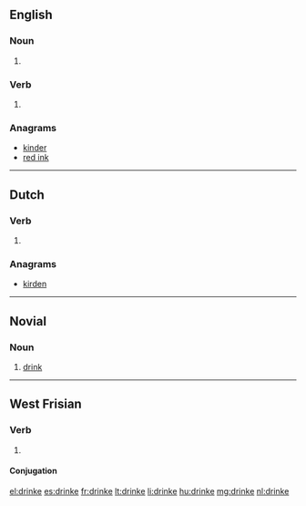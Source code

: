 ==English==

===Noun===
{{en-noun}}

# {{obsolete spelling of|drink}}

===Verb===
{{head|en|verb}}

# {{obsolete spelling of|drink}}

===Anagrams===
* [[kinder#English|kinder]]
* [[red ink#English|red ink]]

----

==Dutch==

===Verb===
{{head|nl}}

# {{nl-verb-form|n=sg|t=pres|m=subj|drinken}}

===Anagrams===
* [[kirden#Dutch|kirden]]

----

==Novial==

===Noun===
{{head|nov|noun}}

# [[drink]]

----

==West Frisian==

===Verb===
{{head|fy|verb}}

# {{defn|lang=fy}}

====Conjugation====
{{fy-conj|drink|drinkst|drinkt|drinke|dronk|dronkst|dronk|dronken|drinkend|drink|hawwe|dronken}}

[[el:drinke]]
[[es:drinke]]
[[fr:drinke]]
[[lt:drinke]]
[[li:drinke]]
[[hu:drinke]]
[[mg:drinke]]
[[nl:drinke]]